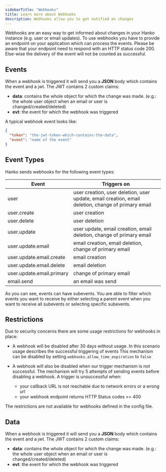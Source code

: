 ```yaml
---
sidebarTitle: "Webhooks"
title: Learn more about Webhooks
description: Webhooks allow you to get notified on changes
---
```


Webhooks are an easy way to get informed about changes in your Hanko instance (e.g. user or email updates).
To use webhooks you have to provide an endpoint on your application which can process the events. Please be aware that your
endpoint need to respond with an HTTP status code 200. Else-wise the delivery of the event will not be counted as successful.

## Events
When a webhook is triggered it will send you a **JSON** body which contains the event and a jwt.
The JWT contains 2 custom claims:

* **data**: contains the whole object for which the change was made. (e.g.: the whole user object when an email or user is changed/created/deleted)
* **evt**: the event for which the webhook was triggered

A typical webhook event looks like:

```json
{
  "token": "the-jwt-token-which-contains-the-data",
  "event": "name of the event"
}
```

## Event Types

Hanko sends webhooks for the following event types:

| Event                     | Triggers on                                                                                        |
|---------------------------|----------------------------------------------------------------------------------------------------|
| user                      | user creation, user deletion, user update, email creation, email deletion, change of primary email |
| user.create               | user creation                                                                                      |
| user.delete               | user deletion                                                                                      |
| user.update               | user update, email creation, email deletion, change of primary email                               |
| user.update.email         | email creation, email deletion, change of primary email                                            |
| user.update.email.create  | email creation                                                                                     |
| user.update.email.delete  | email deletion                                                                                     |
| user.update.email.primary | change of primary email                                                                            |
| email.send                | an email was send                                                                                  |

As you can see, events can have subevents. You are able to filter which events you want to receive by either selecting
a parent event when you want to receive all subevents or selecting specific subevents.

## Restrictions

Due to security concerns there are some usage restrictions for webhooks in place:

* A webhook will be disabled after 30 days without usage. In this scenario usage describes the successful triggering of events
<Note>This mechanism can be disabled by setting `webhooks.allow_time_expiration` to `false`</Note>

* A webhook will also be disabled when our trigger mechanism is not successful. The mechanism will try 5 attempts of sending events before disabling a webhook. A trigger is unsuccessful when:
  * your callback URL is not reachable due to network errors or a wrong url
  * your webhook endpoint returns HTTP Status codes >= 400

The restrictions are not available for webhooks defined in the config file.

## Data

When a webhook is triggered it will send you a **JSON** body which contains the event and a jwt.
The JWT contains 2 custom claims:
* **data**: contains the whole object for which the change was made. (e.g.: the whole user object when an email or user is changed/created/deleted)
* **evt**: the event for which the webhook was triggered
